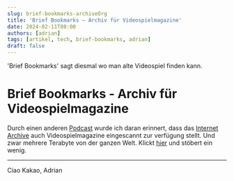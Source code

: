 ---
slug: brief-bookmarks-archiveOrg
title: 'Brief Bookmarks – Archiv für Videospielmagazine'
date: 2024-02-11T08:00
authors: [adrian]
tags: [artikel, tech, brief-bookmarks, adrian]
draft: false
---


'Brief Bookmarks' sagt diesmal wo man alte Videospiel finden kann.


<!--truncate-->

# Brief Bookmarks - Archiv für Videospielmagazine

Durch einen anderen [Podcast](https://alliterationamarsch.podigee.io) wurde ich daran erinnert, dass das [Internet Archive](https://archive.org/) auch Videospielmagazine eingescannt zur verfügung stellt. Und zwar mehrere Terabyte von der ganzen Welt. Klickt [hier](https://archive.org/details/videogamemagazines) und stöbert ein wenig. 

---

Ciao Kakao, Adrian
